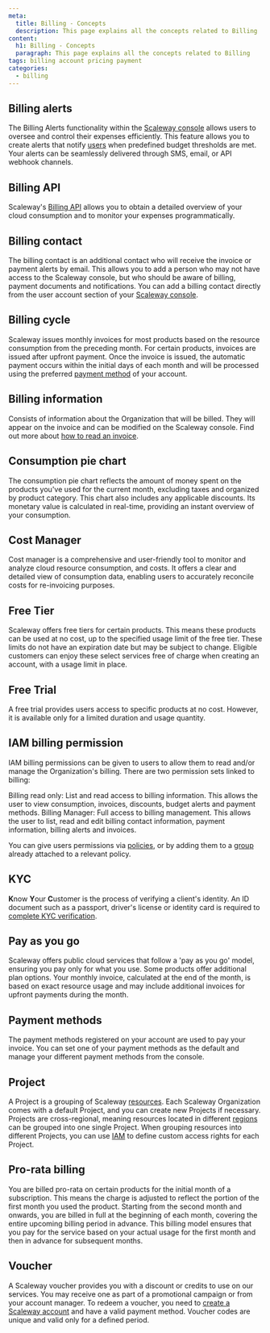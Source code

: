 ```yaml
---
meta:
  title: Billing - Concepts
  description: This page explains all the concepts related to Billing
content:
  h1: Billing - Concepts
  paragraph: This page explains all the concepts related to Billing
tags: billing account pricing payment
categories:
  - billing
---
```




## Billing alerts

The Billing Alerts functionality within the [Scaleway console](https://console.scaleway.com) allows users to oversee and control their expenses efficiently. This feature allows you to create alerts that notify [users](/en/docs/identity-and-access-management/iam/concepts/#user) when predefined budget thresholds are met. Your alerts can be seamlessly delivered through SMS, email, or API webhook channels.

## Billing API

Scaleway's [Billing API](https://www.scaleway.com/en/developers/api/billing/) allows you to obtain a detailed overview of your cloud consumption and to monitor your expenses programmatically.

## Billing contact

The billing contact is an additional contact who will receive the invoice or payment alerts by email. This allows you to add a person who may not have access to the Scaleway console, but who should be aware of billing, payment documents and notifications. You can add a billing contact directly from the user account section of your [Scaleway console](https://console.scaleway.com).

## Billing cycle

Scaleway issues monthly invoices for most products based on the resource consumption from the preceding month. For certain products, invoices are issued after upfront payment. Once the invoice is issued, the automatic payment occurs within the initial days of each month and will be processed using the preferred [payment method](#payment-methods) of your account.

## Billing information

Consists of information about the Organization that will be billed. They will appear on the invoice and can be modified on the Scaleway console. Find out more about [how to read an invoice](/en/docs/faq/billing/#how-to-read-my-invoice).

## Consumption pie chart

The consumption pie chart reflects the amount of money spent on the products you've used for the current month, excluding taxes and organized by product category. This chart also includes any applicable discounts. Its monetary value is calculated in real-time, providing an instant overview of your consumption.

## Cost Manager

Cost manager is a comprehensive and user-friendly tool to monitor and analyze cloud resource consumption, and costs. It offers a clear and detailed view of consumption data, enabling users to accurately reconcile costs for re-invoicing purposes.

## Free Tier

Scaleway offers free tiers for certain products. This means these products can be used at no cost, up to the specified usage limit of the free tier. These limits do not have an expiration date but may be subject to change. Eligible customers can enjoy these select services free of charge when creating an account, with a usage limit in place.

## Free Trial

A free trial provides users access to specific products at no cost. However, it is available only for a limited duration and usage quantity.

## IAM billing permission

IAM billing permissions can be given to users to allow them to read and/or manage the Organization's billing. There are two permission sets linked to billing:

Billing read only: List and read access to billing information. This allows the user to view consumption, invoices, discounts, budget alerts and payment methods.
Billing Manager: Full access to billing management. This allows the user to list, read and edit billing contact information, payment information, billing alerts and invoices.

<Message type="note">

You can give users permissions via [policies](/en/docs/identity-and-access-management/iam/concepts/#policy), or by adding them to a [group](/en/docs/identity-and-access-management/iam/concepts/#group) already attached to a relevant policy.

</Message>

## KYC

**K**now **Y**our **C**ustomer is the process of verifying a client's identity. An ID document such as a passport, driver's license or identity card is required to [complete KYC verification](/console/account/how-to/verify-identity/).

## Pay as you go

Scaleway offers public cloud services that follow a 'pay as you go' model, ensuring you pay only for what you use. Some products offer additional plan options. Your monthly invoice, calculated at the end of the month, is based on exact resource usage and may include additional invoices for upfront payments during the month.

## Payment methods

The payment methods registered on your account are used to pay your invoice. You can set one of your payment methods as the default and manage your different payment methods from the console.

## Project

A Project is a grouping of Scaleway [resources](/en/docs/identity-and-access-management/iam/concepts/#resource). Each Scaleway Organization comes with a default Project, and you can create new Projects if necessary. Projects are cross-regional, meaning resources located in different [regions](/compute/instances/concepts/#region) can be grouped into one single Project. When grouping resources into different Projects, you can use [IAM](/identity-and-access-management/iam/concepts/#iam) to define custom access rights for each Project.

## Pro-rata billing

You are billed pro-rata on certain products for the initial month of a subscription. This means the charge is adjusted to reflect the portion of the first month you used the product. Starting from the second month and onwards, you are billed in full at the beginning of each month, covering the entire upcoming billing period in advance. This billing model ensures that you pay for the service based on your actual usage for the first month and then in advance for subsequent months.

## Voucher

A Scaleway voucher provides you with a discount or credits to use on our services. You may receive one as part of a promotional campaign or from your account manager. To redeem a voucher, you need to [create a Scaleway account](/console/account/how-to/create-an-account) and have a valid payment method. Voucher codes are unique and valid only for a defined period.


